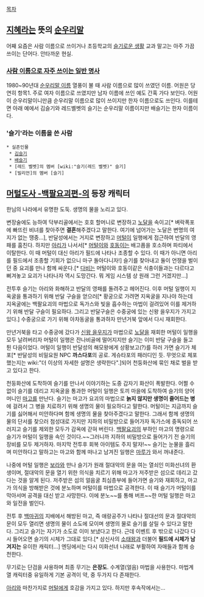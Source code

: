 [[목차]]
== [[지혜]]라는 뜻의 [[순우리말]] ==
어째 요즘은 사람 이름으로 쓰이거나 초등학교의 [[슬기로운 생활]] 교과 말고는 아주 가끔 쓰이는 단어다. 안타까운 현실.

=== [[사람 이름으로 자주 쓰이는 일반 명사]] ===
1980~90년대 [[순우리말 이름]] 열풍이 불 때 사람 이름으로 많이 쓰였던 이름. 어원은 당연히 항목1. 주로 여자 이름으로 쓰였지만 남자 이름에 쓰인 예도 간혹 가다 보인다. 어원이 순우리말이니만큼 순우리말 이름으로 많이 쓰이지만 한자 이름으로도 쓰인다. 이를테면 아래 예에서 김슬기와 레드벨벳의 슬기는 순우리말 이름이지만 배슬기는 한자 이름이다.

=== '슬기'라는 이름을 쓴 사람 ===
 * 실존인물
  * [[김슬기]]
  * [[배슬기]]
  * [레드 벨벳]의 멤버 [wiki:"슬기(레드 벨벳)" 슬기]
  * [빌리언]의 멤버 [슬기]
== [[머털도사 -백팔요괴편-]]의 등장 캐릭터 ==
한님의 나라에서 유명한 도둑. 생명의 물을 노리고 있다.

변장술에도 능하여 닥부리골에서는 호호 할머니로 변장하고 [[노달]]을 속이고[* 벼락폭포에 빠뜨린 비녀를 찾아주면 '''결혼'''해주겠다고 말한다. 여기에 넘어가는 노달은 변명의 여지가 없는 땡중...], 반달성에서는 거지로 변장하고 [[머털]]이 일행에게 접근하여 반달의 영패를 훔친다. 하지만 [[아리(머털도사 시리즈)|아리]]가 나서서[* [[머털]]이와 [[호동]]이는 배고픔을 호소하며 파티에서 이탈한다. 이 때 머털이 대신 아리가 필드에 나타나 조종할 수 있다. 이 때가 아니면 아리를 필드에서 조종할 기회가 없으니 마구 돌아다니자!] 슬기를 찾아내고 둘이 언쟁을 벌이던 중 요괴를 만나 함께 싸운다.[* [[다비]]는  머털이와 호동이같은 식충이들과는 다르다고 뻐겨놓고 요괴가 나타나자 역시 도망간다. 뭐 게임 시스템 상 원래 그런 거겠지만...]

전투후 슬기는 아리와 화해하고 반달의 영패를 돌려주고 헤어진다. 이후 머털 일행이 지옥굴을 통과하기 위해 반달 구슬을 얻으러[* 황궁으로 가려면 지옥굴을 지나야 하는데 지옥굴에는 백팔요괴의 마법으로 독가스와 빛을 흡수하는 마법이 걸려있어 이를 제거하기 위해 반달 구슬이 필요하다. 그리고 반달구슬은 수중궁에 있는 신왕 을우지가 가지고 있다.] 수중궁으로 가기 위해 아차동굴을 통과하자 만년거북 앞에서 다시 재회한다.

만년거북을 타고 수중궁에 갔다가 [[신왕 을우지]]가 마법으로 [[노달]]을 재회한 머털이 일행을 모두 날려버리자 머털이 일행은 잔나비골에 떨어지지만 슬기는 이미 반달 구슬을 들고 튄 다음이었다. 머털이 일행이 반달성의 해모왕에게 상황보고(?)를 하러 가면 슬기가 체포[* 반달성의 비밀요원 NPC '''까스다포'''의 공로. 게슈타포의 패러디인 듯. 무엇으로 체포했는지는 wiki:"더 이상의 자세한 설명은 생략한다".]되어 천둥화산에 묶인 채로 벌을 받고 있다고 한다.

천둥화산에 도착하여 슬기를 만나서 이야기하는 도중 갑자기 화산이 폭발한다. 어쩔 수 없이 슬기를 데리고 지옥굴을 통과한 머털이 일행은 토끼 마을에 도착하여 슬기의 양어머니인 [[마고]]를 만난다. 슬기는 마고가 요괴의 마법으로 '''늙지 않지만 생명이 줄어드는 병'''에 걸려서 그 병을 치료하기 위해 생명의 물이 필요하다고 말한다. 머털이는 지금까지 슬기를 싫어해서 미안하다며 함께 생명의 물을 찾아주겠다고 말한다. 그래서 함께 생명의 물의 단서를 찾으러 첨성대로 가지만 지하의 비밀방으로 들어가자 독가스에 중독되어 쓰러지고 슬기를 제외한 모두가 감옥에 갇혀 버린다. [[백팔요괴]]의 부하인 마고의 명령으로 슬기가 머털이 일행을 속인 것이다.~~그러니까 지하의 비밀방으로 들어가기 전 슬기의 장비를 모두 제거하자. 마지막 전투후 회복 아이템도 주지 말자!~~ 슬기는 눈물을 흘리며 미안하다고 말하고는 마고와 함께 떠나고 남겨진 일행은 [[마루]]가 와서 꺼내준다.

나중에 머털 일행은 [[보라]]와 만나 슬기가 원래 절대악의 문을 여는 열쇠인 미화선녀의 환생이며, 절대악의 문을 열기 위한 의식을 치르기 위해 마고가 저주받은 섬으로 데리고 갔다는 것을 알게 된다. 저주받은 섬의 얼음굴 최심층부에 들어가면 슬기와 재회하고, 마고가 의식을 방해받은 것에 분노하며 머털이를 마법으로 공격한다. 이 때 슬기가 머털이를 막아서며 공격을 대신 받고 사망한다. 이에 분노~~를 통해 버프~~한 머털 일행은 마고와 일전을 벌인다.

전투 후 [[백마귀]]의 지배에서 해방된 마고, 즉 애랑공주가 나타나 절대선의 문과 절대악의 문이 모두 열리면 생명의 물이 소도에 모이며 생명의 물로 슬기를 살릴 수 있다고 말한다. 그리고 슬기는 자기가 소도로 이미 보냈다고 한다. 근데 이벤트 후 밖으로 나갔다 다시 들어오면 슬기의 시체가 그대로 있다.[* 삼신사의 [[소태왕]]과 더불어 '''필드에 시체가 남겨지는''' 유이한 캐릭터...] 엔딩에서는 다시 미화선녀 나래로 부활하여 자매들과 함께 승천한다.

무기로는 단검을 사용하며 최종 무기는 '''은장도'''. 수계열(얼음) 마법을 사용한다. 마법계열 캐릭터중 유일하게 기본 공격이 약, 중 두가지 다 존재한다.

[[아리(머털도사 시리즈)|아리]]와 마찬가지로 [[머털]]에게 호감을 가지고 있다. 하지만 후속작에서는...
